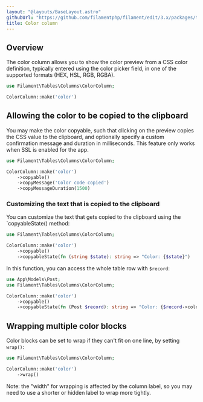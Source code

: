 ```yaml
---
layout: "@layouts/BaseLayout.astro"
githubUrl: "https://github.com/filamentphp/filament/edit/3.x/packages/tables/docs/03-columns/05-color.md"
title: Color column
---
```


## Overview

The color column allows you to show the color preview from a CSS color definition, typically entered using the color picker field, in one of the supported formats (HEX, HSL, RGB, RGBA).

```php
use Filament\Tables\Columns\ColorColumn;

ColorColumn::make('color')
```

<AutoScreenshot name="tables/columns/color/simple" alt="Color column" version="3.x" />

## Allowing the color to be copied to the clipboard

You may make the color copyable, such that clicking on the preview copies the CSS value to the clipboard, and optionally specify a custom confirmation message and duration in milliseconds. This feature only works when SSL is enabled for the app.

```php
use Filament\Tables\Columns\ColorColumn;

ColorColumn::make('color')
    ->copyable()
    ->copyMessage('Color code copied')
    ->copyMessageDuration(1500)
```

<AutoScreenshot name="tables/columns/color/copyable" alt="Color column with a button to copy it" version="3.x" />

### Customizing the text that is copied to the clipboard

You can customize the text that gets copied to the clipboard using the `copyableState() method:

```php
use Filament\Tables\Columns\ColorColumn;

ColorColumn::make('color')
    ->copyable()
    ->copyableState(fn (string $state): string => "Color: {$state}")
```

In this function, you can access the whole table row with `$record`:

```php
use App\Models\Post;
use Filament\Tables\Columns\ColorColumn;

ColorColumn::make('color')
    ->copyable()
    ->copyableState(fn (Post $record): string => "Color: {$record->color}")
```

## Wrapping multiple color blocks

Color blocks can be set to wrap if they can't fit on one line, by setting `wrap()`:

```php
use Filament\Tables\Columns\ColorColumn;

ColorColumn::make('color')
    ->wrap()
```

Note: the "width" for wrapping is affected by the column label, so you may need to use a shorter or hidden label to wrap more tightly.
